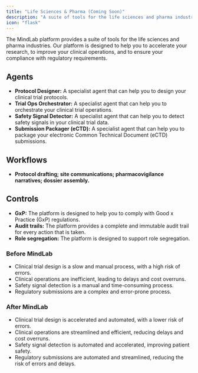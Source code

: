 ```yaml
---
title: "Life Sciences & Pharma (Coming Soon)"
description: "A suite of tools for the life sciences and pharma industries."
icon: "flask"
---
```


The MindLab platform provides a suite of tools for the life sciences and pharma industries. Our platform is designed to help you to accelerate your research, to improve your clinical operations, and to ensure your compliance with regulatory requirements.

## Agents

-   **Protocol Designer:** A specialist agent that can help you to design your clinical trial protocols.
-   **Trial Ops Orchestrator:** A specialist agent that can help you to orchestrate your clinical trial operations.
-   **Safety Signal Detector:** A specialist agent that can help you to detect safety signals in your clinical trial data.
-   **Submission Packager (eCTD):** A specialist agent that can help you to package your electronic Common Technical Document (eCTD) submissions.

## Workflows

-   **Protocol drafting; site communications; pharmacovigilance narratives; dossier assembly.**

## Controls

-   **GxP:** The platform is designed to help you to comply with Good x Practice (GxP) regulations.
-   **Audit trails:** The platform provides a complete and immutable audit trail for every action that is taken.
-   **Role segregation:** The platform is designed to support role segregation.

### Before MindLab

-   Clinical trial design is a slow and manual process, with a high risk of errors.
-   Clinical operations are inefficient, leading to delays and cost overruns.
-   Safety signal detection is a manual and time-consuming process.
-   Regulatory submissions are a complex and error-prone process.

### After MindLab

-   Clinical trial design is accelerated and automated, with a lower risk of errors.
-   Clinical operations are streamlined and efficient, reducing delays and cost overruns.
-   Safety signal detection is automated and accelerated, improving patient safety.
-   Regulatory submissions are automated and streamlined, reducing the risk of errors and delays.